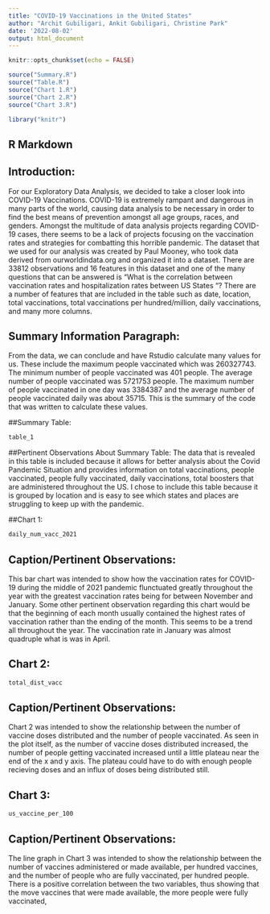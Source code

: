 ```yaml
---
title: "COVID-19 Vaccinations in the United States"
author: "Archit Gubiligari, Ankit Gubiligari, Christine Park"
date: '2022-08-02'
output: html_document
---
```


```r
knitr::opts_chunk$set(echo = FALSE)

source("Summary.R")
source("Table.R")
source("Chart 1.R")
source("Chart 2.R")
source("Chart 3.R")

library("knitr")
```


## R Markdown
## Introduction:
For our Exploratory Data Analysis, we decided to take a closer look into COVID-19 Vaccinations. COVID-19 is extremely rampant and dangerous in many parts of the world, causing data analysis to be necessary in order to find the best means of prevention amongst all age groups, races, and genders. Amongst the multitude of data analysis projects regarding COVID-19 cases, there seems to be a lack of projects focusing on the vaccination rates and strategies for combatting this horrible pandemic. The dataset that we used for our analysis was created by Paul Mooney, who took data derived from ourworldindata.org and organized it into a dataset. There are 33812 observations and 16 features in this dataset and one of the many questions that can be answered is “What is the correlation between vaccination rates and hospitalization rates between US States “? There are a number of features that are included in the table such as date, location, total vaccinations, total vaccinations per hundred/million, daily vaccinations, and many more columns.


## Summary Information Paragraph:
From the data, we can conclude and have Rstudio calculate many values for us. These include the maximum people vaccinated which was 260327743. The minimum number of people vaccinated was 401 people. The average number of people vaccinated was 5721753 people. The maximum number of people vaccinated in one day was 3384387 and the average number of people vaccinated daily was about 35715. This is the summary of the code that was written to calculate these values.

##Summary Table:
```r
table_1
```
##Pertinent Observations About Summary Table:
The data that is revealed in this table is included because it allows for better analysis about the Covid Pandemic Situation and provides information on total vaccinations, people vaccinated, people fully vaccinated, daily vaccinations, total boosters that are administered throughout the US. I chose to include this table because it is grouped by location and is easy to see which states and places are struggling to keep up with the pandemic.
  
##Chart 1:
```r
daily_num_vacc_2021
```

## Caption/Pertinent Observations:
This bar chart was intended to show how the vaccination rates for COVID-19 during the middle of 2021 pandemic flunctuated greatly throughout the year with the greatest vaccination rates being for between November and January. Some other pertinent observation regarding this chart would be that the beginning of each month usually contained the highest rates of vaccination rather than the ending of the month. This seems to be a trend all throughout the year. The vaccination rate in January was almost quadruple what is was in April.

## Chart 2:

```r
total_dist_vacc
```
  
## Caption/Pertinent Observations:
Chart 2 was intended to show the relationship between the number of vaccine doses distributed and the number of people vaccinated. As seen in the plot itself, as the number of vaccine doses distributed increased, the number of people getting vaccinated increased until a little plateau near the end of the x and y axis. The plateau could have to do with enough people recieving doses and an influx of doses being distributed still.
 
## Chart 3:
```r
us_vaccine_per_100
```
  
## Caption/Pertinent Observations:
The line graph in Chart 3 was intended to show the relationship between the number of vaccines administered or made available, per hundred vaccines, and the number of people who are fully vaccinated, per hundred people. There is a positive correlation between the two variables, thus showing that the move vaccines that were made available, the more people were fully vaccinated, 
